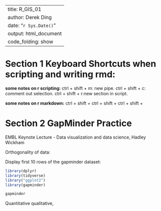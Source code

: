 ------------------------------------------------------------------------
title: R_GIS_01 
author: Derek Ding 
date: "`r Sys.Date()`" 
output: html_document
code_folding: show
------------------------------------------------------------------------

# Section 1 Keyboard Shortcuts when scripting and writing rmd:

__some notes on r scripting:__
ctrl + shift + m: new pipe.
ctrl + shift + c: comment out selection.
ctrl + shift + r:new section in script.

__some notes on r markdown:__
ctrl + shift + 
ctrl + shift + 
ctrl + shift + 

# Section 2 GapMinder Practice

EMBL Keynote Lecture - Data visualization and data science, Hadley Wickham

Orthogonality of data:


Display first 10 rows of the gapminder dataset:
```r
library(dplyr)
library(tidyverse)
library("ggplot2")
library(gapminder)

gapminder
```
Quantitative qualitative, 









